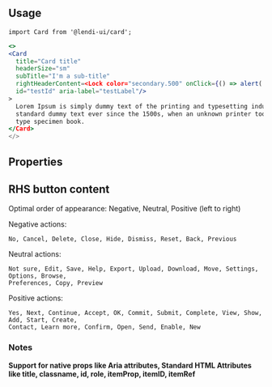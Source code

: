
## Usage

```
import Card from '@lendi-ui/card';
```

```jsx
<>
<Card 
  title="Card title"
  headerSize="sm"
  subTitle="I'm a sub-title"
  rightHeaderContent=<Lock color="secondary.500" onClick={() => alert('clicked!')}
  id="testId" aria-label="testLabel"/>
>
  Lorem Ipsum is simply dummy text of the printing and typesetting industry. Lorem Ipsum has been the industry's
  standard dummy text ever since the 1500s, when an unknown printer took a galley of type and scrambled it to make a
  type specimen book.
</Card>
</>
```

## Properties

<PropTable>
  <PropTable.Entry name="cardTitleIcon" type="React.ReactElement<IconProps>" description="Icon to be shown along title"/>
  <PropTable.Entry name="children" type="React.ReactNode" description="Content of the card"/>
  <PropTable.Entry name="interactiveTitle" type="React.ReactElement<DropdownProps>" description="Interactive title - a dropdown to switch between content"/>
  <PropTable.Entry name="moreIcon" type="React.ReactElement<IconProps>" description="Icon to be shown along Cancel button"/>
  <PropTable.Entry name="rightHeaderContent" type="React.ReactNode" description="The content of the RHS of the header. This will commonly be a button (eg. 'Cancel', 'Edit' etc), or an icon, or both"/>
  <PropTable.Entry name="subtitle" type="string" description="SubTitle of card"/>
  <PropTable.Entry name="title" type="string" description="Title of card"/>
</PropTable>

## RHS button content

Optimal order of appearance: Negative, Neutral, Positive (left to right)

  Negative actions:

  ```
  No, Cancel, Delete, Close, Hide, Dismiss, Reset, Back, Previous
  ```
  Neutral actions:

  ```
  Not sure, Edit, Save, Help, Export, Upload, Download, Move, Settings, Options, Browse, 
  Preferences, Copy, Preview
  ```
  Positive actions:

  ```
  Yes, Next, Continue, Accept, OK, Commit, Submit, Complete, View, Show, Add, Start, Create, 
  Contact, Learn more, Confirm, Open, Send, Enable, New
  ```

### Notes
<b>Support for native props like Aria attributes, Standard HTML Attributes like title, classname, id, role, itemProp, itemID, itemRef</b>
